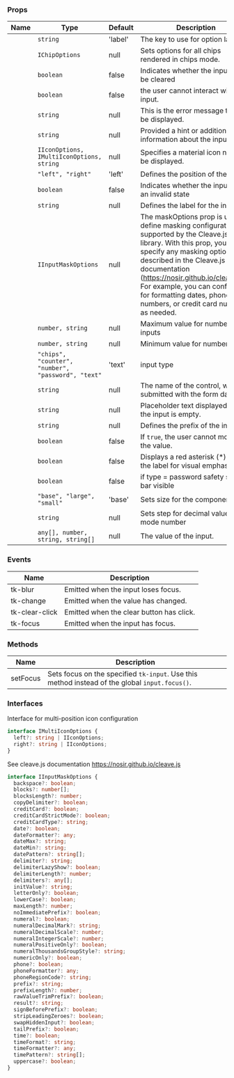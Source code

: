 
### Props

| Name | Type | Default | Description |
| ---- | ---- | ------- | ----------- |
| <TkBadge label="chipLabelKey" variant="primary" size="large" type="filledlight"/> | <code>string</code> | 'label' | The key to use for option labels |
| <TkBadge label="chipOptions" variant="primary" size="large" type="filledlight"/> | <code>IChipOptions</code> | null | Sets options for all chips rendered in chips mode. |
| <TkBadge label="clearable" variant="primary" size="large" type="filledlight"/> | <code>boolean</code> | false | Indicates whether the input can be cleared |
| <TkBadge label="disabled" variant="primary" size="large" type="filledlight"/> | <code>boolean</code> | false | the user cannot interact with the input. |
| <TkBadge label="error" variant="primary" size="large" type="filledlight"/> | <code>string</code> | null | This is the error message that will be displayed. |
| <TkBadge label="hint" variant="primary" size="large" type="filledlight"/> | <code>string</code> | null | Provided a hint or additional information about the input. |
| <TkBadge label="icon" variant="primary" size="large" type="filledlight"/> | <code>IIconOptions, IMultiIconOptions, string</code> | null | Specifies a material icon name to be displayed. |
| <TkBadge label="iconPosition" variant="primary" size="large" type="filledlight"/> | <code>"left", "right"</code> | 'left' | Defines the position of the icon. |
| <TkBadge label="invalid" variant="primary" size="large" type="filledlight"/> | <code>boolean</code> | false | Indicates whether the input is in an invalid state |
| <TkBadge label="label" variant="primary" size="large" type="filledlight"/> | <code>string</code> | null | Defines the label for the input. |
| <TkBadge label="maskOptions" variant="primary" size="large" type="filledlight"/> | <code>IInputMaskOptions</code> | null | The maskOptions prop is used to define masking configurations supported by the Cleave.js library. With this prop, you can specify any masking options described in the Cleave.js documentation (https://nosir.github.io/cleave.js/). For example, you can configure it for formatting dates, phone numbers, or credit card numbers as needed. |
| <TkBadge label="max" variant="primary" size="large" type="filledlight"/> | <code>number, string</code> | null | Maximum value for number inputs |
| <TkBadge label="min" variant="primary" size="large" type="filledlight"/> | <code>number, string</code> | null | Minimum value for number inputs |
| <TkBadge label="mode" variant="primary" size="large" type="filledlight"/> | <code>"chips", "counter", "number", "password", "text"</code> | 'text' | input type |
| <TkBadge label="name" variant="primary" size="large" type="filledlight"/> | <code>string</code> | null | The name of the control, which is submitted with the form data. |
| <TkBadge label="placeholder" variant="primary" size="large" type="filledlight"/> | <code>string</code> | null | Placeholder text displayed when the input is empty. |
| <TkBadge label="pre" variant="primary" size="large" type="filledlight"/> | <code>string</code> | null | Defines the prefix of the input; |
| <TkBadge label="readonly" variant="primary" size="large" type="filledlight"/> | <code>boolean</code> | false | If `true`, the user cannot modify the value. |
| <TkBadge label="showAsterisk" variant="primary" size="large" type="filledlight"/> | <code>boolean</code> | false | Displays a red asterisk (*) next to the label for visual emphasis. |
| <TkBadge label="showSafetyStatus" variant="primary" size="large" type="filledlight"/> | <code>boolean</code> | false | if type = password safety status bar visible |
| <TkBadge label="size" variant="primary" size="large" type="filledlight"/> | <code>"base", "large", "small"</code> | 'base' | Sets size for the component. |
| <TkBadge label="step" variant="primary" size="large" type="filledlight"/> | <code>string</code> | null | Sets step for decimal value with mode number |
| <TkBadge label="value" variant="primary" size="large" type="filledlight"/> | <code>any[], number, string, string[]</code> | null | The value of the input. |

### Events

| Name | Description |
| ---- | ----------- |
| tk-blur | Emitted when the input loses focus. |
| tk-change | Emitted when the value has changed. |
| tk-clear-click | Emitted when the clear button has click. |
| tk-focus | Emitted when the input has focus. |

### Methods

| Name | Description |
| ---- | ----------- |
| setFocus | Sets focus on the specified `tk-input`. Use this method instead of the global `input.focus()`. |

### Interfaces

Interface for multi-position icon configuration

```typescript
interface IMultiIconOptions {
  left?: string | IIconOptions;
  right?: string | IIconOptions;
}
```

See cleave.js documentation https://nosir.github.io/cleave.js

```typescript
interface IInputMaskOptions {
  backspace?: boolean;
  blocks?: number[];
  blocksLength?: number;
  copyDelimiter?: boolean;
  creditCard?: boolean;
  creditCardStrictMode?: boolean;
  creditCardType?: string;
  date?: boolean;
  dateFormatter?: any;
  dateMax?: string;
  dateMin?: string;
  datePattern?: string[];
  delimiter?: string;
  delimiterLazyShow?: boolean;
  delimiterLength?: number;
  delimiters?: any[];
  initValue?: string;
  letterOnly?: boolean;
  lowerCase?: boolean;
  maxLength?: number;
  noImmediatePrefix?: boolean;
  numeral?: boolean;
  numeralDecimalMark?: string;
  numeralDecimalScale?: number;
  numeralIntegerScale?: number;
  numeralPositiveOnly?: boolean;
  numeralThousandsGroupStyle?: string;
  numericOnly?: boolean;
  phone?: boolean;
  phoneFormatter?: any;
  phoneRegionCode?: string;
  prefix?: string;
  prefixLength?: number;
  rawValueTrimPrefix?: boolean;
  result?: string;
  signBeforePrefix?: boolean;
  stripLeadingZeroes?: boolean;
  swapHiddenInput?: boolean;
  tailPrefix?: boolean;
  time?: boolean;
  timeFormat?: string;
  timeFormatter?: any;
  timePattern?: string[];
  uppercase?: boolean;
}
```

